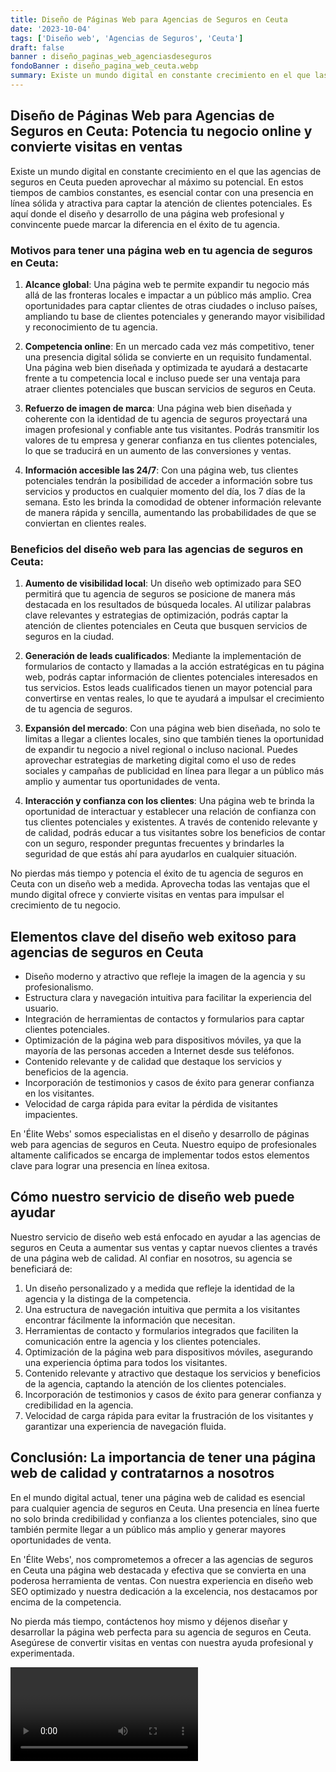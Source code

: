 ```yaml
---
title: Diseño de Páginas Web para Agencias de Seguros en Ceuta
date: '2023-10-04'
tags: ['Diseño web', 'Agencias de Seguros', 'Ceuta']
draft: false
banner : diseño_paginas_web_agenciasdeseguros
fondoBanner : diseño_pagina_web_ceuta.webp
summary: Existe un mundo digital en constante crecimiento en el que las agencias de seguros en Ceuta pueden aprovechar al máximo su potencial. En estos tiempos de cambios constantes, es esencial contar con una presencia en línea sólida y atractiva para captar la atención de clientes potenciales. Es aquí donde el diseño y desarrollo de una página web profesional y convincente puede marcar la diferencia en el éxito de tu agencia.
---
```


## Diseño de Páginas Web para Agencias de Seguros en Ceuta: Potencia tu negocio online y convierte visitas en ventas

Existe un mundo digital en constante crecimiento en el que las agencias de seguros en Ceuta pueden aprovechar al máximo su potencial. En estos tiempos de cambios constantes, es esencial contar con una presencia en línea sólida y atractiva para captar la atención de clientes potenciales. Es aquí donde el diseño y desarrollo de una página web profesional y convincente puede marcar la diferencia en el éxito de tu agencia.

### Motivos para tener una página web en tu agencia de seguros en Ceuta:

1. **Alcance global**: Una página web te permite expandir tu negocio más allá de las fronteras locales e impactar a un público más amplio. Crea oportunidades para captar clientes de otras ciudades o incluso países, ampliando tu base de clientes potenciales y generando mayor visibilidad y reconocimiento de tu agencia.

2. **Competencia online**: En un mercado cada vez más competitivo, tener una presencia digital sólida se convierte en un requisito fundamental. Una página web bien diseñada y optimizada te ayudará a destacarte frente a tu competencia local e incluso puede ser una ventaja para atraer clientes potenciales que buscan servicios de seguros en Ceuta.

3. **Refuerzo de imagen de marca**: Una página web bien diseñada y coherente con la identidad de tu agencia de seguros proyectará una imagen profesional y confiable ante tus visitantes. Podrás transmitir los valores de tu empresa y generar confianza en tus clientes potenciales, lo que se traducirá en un aumento de las conversiones y ventas.

4. **Información accesible las 24/7**: Con una página web, tus clientes potenciales tendrán la posibilidad de acceder a información sobre tus servicios y productos en cualquier momento del día, los 7 días de la semana. Esto les brinda la comodidad de obtener información relevante de manera rápida y sencilla, aumentando las probabilidades de que se conviertan en clientes reales.

### Beneficios del diseño web para las agencias de seguros en Ceuta:

1. **Aumento de visibilidad local**: Un diseño web optimizado para SEO permitirá que tu agencia de seguros se posicione de manera más destacada en los resultados de búsqueda locales. Al utilizar palabras clave relevantes y estrategias de optimización, podrás captar la atención de clientes potenciales en Ceuta que busquen servicios de seguros en la ciudad.

2. **Generación de leads cualificados**: Mediante la implementación de formularios de contacto y llamadas a la acción estratégicas en tu página web, podrás captar información de clientes potenciales interesados en tus servicios. Estos leads cualificados tienen un mayor potencial para convertirse en ventas reales, lo que te ayudará a impulsar el crecimiento de tu agencia de seguros.

3. **Expansión del mercado**: Con una página web bien diseñada, no solo te limitas a llegar a clientes locales, sino que también tienes la oportunidad de expandir tu negocio a nivel regional o incluso nacional. Puedes aprovechar estrategias de marketing digital como el uso de redes sociales y campañas de publicidad en línea para llegar a un público más amplio y aumentar tus oportunidades de venta.

4. **Interacción y confianza con los clientes**: Una página web te brinda la oportunidad de interactuar y establecer una relación de confianza con tus clientes potenciales y existentes. A través de contenido relevante y de calidad, podrás educar a tus visitantes sobre los beneficios de contar con un seguro, responder preguntas frecuentes y brindarles la seguridad de que estás ahí para ayudarlos en cualquier situación.

No pierdas más tiempo y potencia el éxito de tu agencia de seguros en Ceuta con un diseño web a medida. Aprovecha todas las ventajas que el mundo digital ofrece y convierte visitas en ventas para impulsar el crecimiento de tu negocio.

<GifSeo />

<Cta />

## Elementos clave del diseño web exitoso para agencias de seguros en Ceuta

- Diseño moderno y atractivo que refleje la imagen de la agencia y su profesionalismo.
- Estructura clara y navegación intuitiva para facilitar la experiencia del usuario.
- Integración de herramientas de contactos y formularios para captar clientes potenciales.
- Optimización de la página web para dispositivos móviles, ya que la mayoría de las personas acceden a Internet desde sus teléfonos.
- Contenido relevante y de calidad que destaque los servicios y beneficios de la agencia.
- Incorporación de testimonios y casos de éxito para generar confianza en los visitantes.
- Velocidad de carga rápida para evitar la pérdida de visitantes impacientes.

En 'Élite Webs' somos especialistas en el diseño y desarrollo de páginas web para agencias de seguros en Ceuta. Nuestro equipo de profesionales altamente calificados se encarga de implementar todos estos elementos clave para lograr una presencia en línea exitosa.

## Cómo nuestro servicio de diseño web puede ayudar

Nuestro servicio de diseño web está enfocado en ayudar a las agencias de seguros en Ceuta a aumentar sus ventas y captar nuevos clientes a través de una página web de calidad. Al confiar en nosotros, su agencia se beneficiará de:

1. Un diseño personalizado y a medida que refleje la identidad de la agencia y la distinga de la competencia.
2. Una estructura de navegación intuitiva que permita a los visitantes encontrar fácilmente la información que necesitan.
3. Herramientas de contacto y formularios integrados que faciliten la comunicación entre la agencia y los clientes potenciales.
4. Optimización de la página web para dispositivos móviles, asegurando una experiencia óptima para todos los visitantes.
5. Contenido relevante y atractivo que destaque los servicios y beneficios de la agencia, captando la atención de los clientes potenciales.
6. Incorporación de testimonios y casos de éxito para generar confianza y credibilidad en la agencia.
7. Velocidad de carga rápida para evitar la frustración de los visitantes y garantizar una experiencia de navegación fluida.

## Conclusión: La importancia de tener una página web de calidad y contratarnos a nosotros

En el mundo digital actual, tener una página web de calidad es esencial para cualquier agencia de seguros en Ceuta. Una presencia en línea fuerte no solo brinda credibilidad y confianza a los clientes potenciales, sino que también permite llegar a un público más amplio y generar mayores oportunidades de venta.

En 'Élite Webs', nos comprometemos a ofrecer a las agencias de seguros en Ceuta una página web destacada y efectiva que se convierta en una poderosa herramienta de ventas. Con nuestra experiencia en diseño web SEO optimizado y nuestra dedicación a la excelencia, nos destacamos por encima de la competencia.

No pierda más tiempo, contáctenos hoy mismo y déjenos diseñar y desarrollar la página web perfecta para su agencia de seguros en Ceuta. Asegúrese de convertir visitas en ventas con nuestra ayuda profesional y experimentada.

<Video />

<CtaBot job='Agencias de Seguros' city='Ceuta'/>

<Gmaps query='Ceuta+españa+maps' />